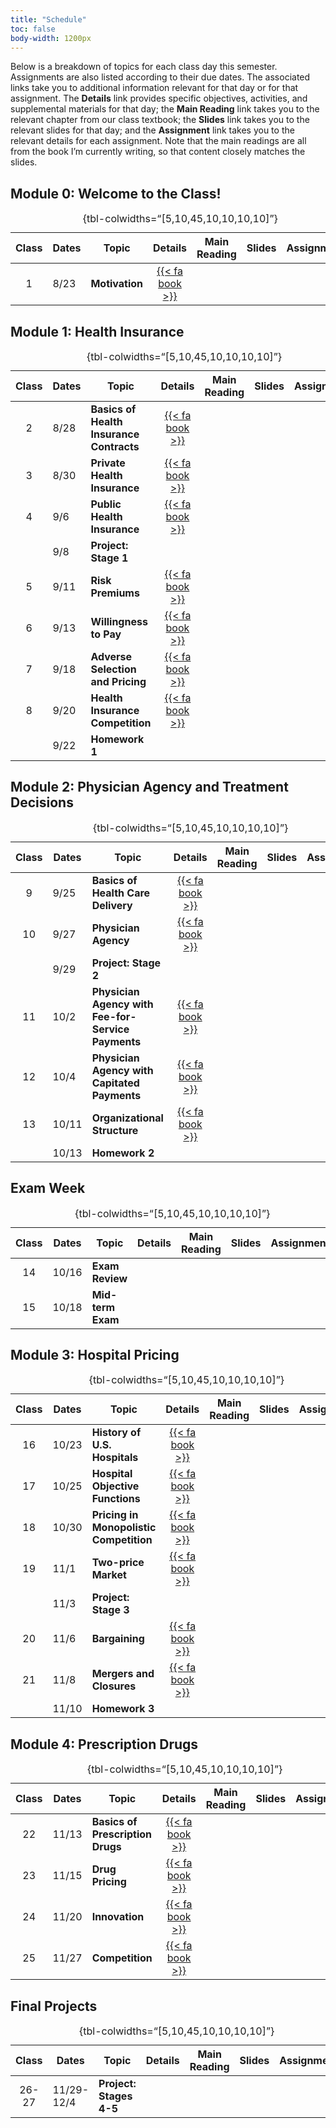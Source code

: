 ```yaml
---
title: "Schedule"
toc: false
body-width: 1200px
---
```


Below is a breakdown of topics for each class day this semester. Assignments are also listed according to their due dates. The associated links take you to additional information relevant for that day or for that assignment. The **Details** link provides specific objectives, activities, and supplemental materials for that day; the **Main Reading** link takes you to the relevant chapter from our class textbook; the **Slides** link takes you to the relevant slides for that day; and the **Assignment** link takes you to the relevant details for each assignment. Note that the main readings are all from the book I'm currently writing, so that content closely matches the slides.

## Module 0: Welcome to the Class!

| Class | Dates      | Topic                                       | Details | Main Reading | Slides | Assignment  |
|:-----:|------------|---------------------------------------------|:-------:|:------------:|:------:|:-----------:|
|  1    | 8/23       | **Motivation**                              | [{{< fa book >}}](/schedule/class-01.html)    |
: {tbl-colwidths="\[5,10,45,10,10,10,10\]"}


## Module 1: Health Insurance

| Class | Dates      | Topic                                       | Details | Main Reading | Slides | Assignment |
|:-----:|------------|---------------------------------------------|:-------:|:------------:|:------:|:----------:|
|  2    | 8/28       | **Basics of Health Insurance Contracts**    | [{{< fa book >}}](/schedule/class-02.html)   |
|  3    | 8/30       | **Private Health Insurance**                | [{{< fa book >}}](/schedule/class-03.html)   |
|  4    | 9/6        | **Public Health Insurance**                 | [{{< fa book >}}](/schedule/class-04.html)   |
|       | 9/8        | **Project: Stage 1**                        |    |
|  5    | 9/11       | **Risk Premiums**                           | [{{< fa book >}}](/schedule/class-05.html) |
|  6    | 9/13       | **Willingness to Pay**                      | [{{< fa book >}}](/schedule/class-06.html) |
|  7    | 9/18       | **Adverse Selection and Pricing**           | [{{< fa book >}}](/schedule/class-07.html) |
|  8    | 9/20       | **Health Insurance Competition**            | [{{< fa book >}}](/schedule/class-08.html) |
|       | 9/22       | **Homework 1**                              |    |
: {tbl-colwidths="\[5,10,45,10,10,10,10\]"}


## Module 2: Physician Agency and Treatment Decisions

| Class | Dates       | Topic                                       | Details | Main Reading | Slides | Assignment |
|:-----:|-------------|---------------------------------------------|:-------:|:------------:|:------:|:----------:|
|  9    | 9/25        | **Basics of Health Care Delivery**          | [{{< fa book >}}](/schedule/class-09.html)   |
|  10   | 9/27        | **Physician Agency**                        | [{{< fa book >}}](/schedule/class-10.html) |
|       | 9/29        | **Project: Stage 2**                        |    |
|  11   | 10/2        | **Physician Agency with Fee-for-Service Payments**  | [{{< fa book >}}](/schedule/class-11.html) |
|  12   | 10/4        | **Physician Agency with Capitated Payments** | [{{< fa book >}}](/schedule/class-12.html) |
|  13   | 10/11       | **Organizational Structure**                 | [{{< fa book >}}](/schedule/class-13.html) |
|       | 10/13       | **Homework 2**                               |    |
: {tbl-colwidths="\[5,10,45,10,10,10,10\]"}


## Exam Week

| Class | Dates       | Topic                                       | Details | Main Reading | Slides | Assignment |
|:-----:|-------------|---------------------------------------------|:-------:|:------------:|:------:|:----------:|
|  14   | 10/16       | **Exam Review**                             |   |
|  15   | 10/18       | **Mid-term Exam**                           |   |
: {tbl-colwidths="\[5,10,45,10,10,10,10\]"}


## Module 3: Hospital Pricing

| Class | Dates       | Topic                                       | Details | Main Reading | Slides | Assignment |
|:-----:|-------------|---------------------------------------------|:-------:|:------------:|:------:|:----------:|
| 16    | 10/23       | **History of U.S. Hospitals**               | [{{< fa book >}}](/schedule/class-16.html) |
| 17    | 10/25       | **Hospital Objective Functions**            | [{{< fa book >}}](/schedule/class-17.html) |
| 18    | 10/30       | **Pricing in Monopolistic Competition**     | [{{< fa book >}}](/schedule/class-18.html) |
| 19    | 11/1        | **Two-price Market**                        | [{{< fa book >}}](/schedule/class-19.html) |
|       | 11/3        | **Project: Stage 3**                        |    |
| 20    | 11/6        | **Bargaining**                              | [{{< fa book >}}](/schedule/class-20.html) |
| 21    | 11/8        | **Mergers and Closures**                    | [{{< fa book >}}](/schedule/class-21.html) |
|       | 11/10       | **Homework 3**                              |    |
: {tbl-colwidths="\[5,10,45,10,10,10,10\]"}


## Module 4: Prescription Drugs

| Class| Dates          | Topic                | Details | Main Reading | Slides | Assignment |
|:---------:|-----------|-----------|:---------:|:---------:|:---------:|:---------:|
|  22    | 11/13  | **Basics of Prescription Drugs**        | [{{< fa book >}}](/schedule/class-22.html) |
|  23    | 11/15  | **Drug Pricing**                        | [{{< fa book >}}](/schedule/class-23.html) |
|  24    | 11/20  | **Innovation**                          | [{{< fa book >}}](/schedule/class-24.html) |
|  25    | 11/27  | **Competition**                         | [{{< fa book >}}](/schedule/class-25.html) |
: {tbl-colwidths="\[5,10,45,10,10,10,10\]"}


## Final Projects

| Class| Dates          | Topic                | Details | Main Reading | Slides | Assignment |
|:---------:|-----------|-----------|:---------:|:---------:|:---------:|:---------:|
|  26-27 | 11/29-12/4   | **Project: Stages 4-5**     |   |
: {tbl-colwidths="\[5,10,45,10,10,10,10\]"}




